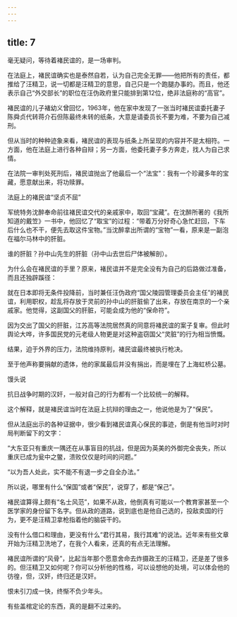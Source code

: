 ```yaml
---
---
---
```

title: 7
---



毫无疑问，等待着褚民谊的，是一场审判。

在法庭上，褚民谊确实也是泰然自若，认为自己完全无罪——他把所有的责任，都推给了汪精卫，说一切都是汪精卫的意思，自己只是一个跑腿办事的。而且，他还表示自己“外交部长”的职位在汪伪政府里只能排到第12位，绝非法庭称的“高官”。

褚民谊的儿子褚幼义曾回忆，1963年，他在家中发现了一张当时褚民谊委托妻子陈舜贞代转蒋介石但陈最终未转的纸条，大意是请委员长不要为难，不要为自己减刑。

但从当时的种种迹象来看，褚民谊的表现与纸条上所呈现的内容并不是太相符。一方面，他在法庭上进行各种自辩；另一方面，他委托妻子多方奔走，找人为自己求情。

在法院一审判处死刑后，褚民谊抛出了他最后一个“法宝”：我有一个珍藏多年的宝藏，愿意献出来，将功赎罪。

法庭上的褚民谊“坚贞不屈”



军统特务沈醉奉命前往褚民谊交代的亲戚家中，取回“宝藏”。在沈醉所著的《我所知道的戴笠》一书中，他回忆了“取宝”的过程：“带着万分好奇心急忙赶回，下车后什么也不干，便先去取这件宝物。”当沈醉拿出所谓的“宝物”一看，原来是一副泡在福尔马林中的肝脏。

谁的肝脏？孙中山先生的肝脏（孙中山去世后尸体被解剖）。

为什么会在褚民谊的手里？原来，褚民谊并不是完全没有为自己的后路做过准备，而且还独辟蹊径：

就在日本即将无条件投降前，当时兼任汪伪政府“国父陵园管理委员会主任”的褚民谊，利用职权，趁乱将存放于灵前的孙中山的肝脏偷了出来，存放在南京的一个亲戚家。他觉得，这副国父的肝脏，可能会成为他的“保命符”。

因为交出了国父的肝脏，江苏高等法院居然真的同意将褚民谊的案子复审。但此时舆论大哗，许多国民党的元老级人物更是对这种盗窃国父“灵脏”的行为相当愤慨。

结果，迫于外界的压力，法院维持原判，褚民谊最终被执行枪决。

至于他声称要捐献的遗体，他的家属最后并没有捐出，而是埋在了上海虹桥公墓。

馒头说

抗日战争时期的汉奸，一般对自己的行为都有一个比较统一的解释。

这个解释，就是褚民谊当时在法庭上抗辩的理由之一，他说他是为了“保民”。

但从法庭出示的各种证据中，很少看到褚民谊真心保民的事迹，倒是有他当时对时局判断留下的文字：

“大东亚只有重庆一隅还在从事盲目的抗战，但是因为英美的外御完全丧失，所以重庆已成为瓮中之鳖，溃败仅仅是时间的问题。”

“以为吾人处此，实不能不有退一步之自全办法。”

所以说，哪里有什么“保国”或者“保民”，说穿了，都是“保己”。

褚民谊算得上颇有“名士风范”，如果不从政，他倒真有可能以一个教育家甚至一个医学家的身份留下名字。但从政的道路，说到底也是他自己选的，投敌卖国的行为，更不是汪精卫拿枪指着他的脑袋干的。

没有什么借口和理由，更没有什么“君行其易，我行其难”的说法。近年来有些文章开始为汪精卫洗地了，在我个人看来，还真的有点无法理解。

褚民谊所谓的“风骨”，比起当年那个愿意舍命去炸摄政王的汪精卫，还是差了很多的。但汪精卫又如何呢？你可以分析他的性格，可以设想他的处境，可以体会他的彷徨，但，汉奸，终归还是汉奸。

恨未引刀成一快，终惭不负少年头。

有些盖棺定论的东西，真的是翻不过来的。